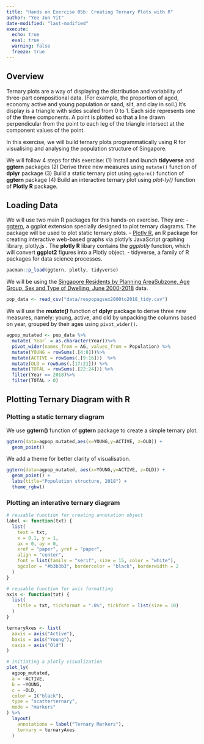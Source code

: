 ```yaml
---
title: "Hands on Exercise 05b: Creating Ternary Plots with R"
author: "Yee Jun Yit"
date-modified: "last-modified"
execute:
  echo: true
  eval: true
  warning: false
  freeze: true
---
```


## Overview
Ternary plots are a way of displaying the distribution and variability of three-part compositional data. (For example, the proportion of aged, economy active and young population or sand, silt, and clay in soil.) It’s display is a triangle with sides scaled from 0 to 1. Each side represents one of the three components. A point is plotted so that a line drawn perpendicular from the point to each leg of the triangle intersect at the component values of the point.

In this exercise, we will build ternary plots programmatically using R for visualising and analysing the population structure of Singapore.

We will follow 4 steps for this exercise:
(1) Install and launch **tidyverse** and **ggtern** packages
(2) Derive three new measures using `mutate()` function of **dplyr** package
(3) Build a static ternary plot using `ggtern()` function of **ggtern** package
(4) Build an interactive ternary plot using *plot-ly()* function of **Plotly R** package.

## Loading Data

We will use two main R packages for this hands-on exercise. They are:
-  [ggtern](https://cran.r-project.org/web/packages/ggtern/ggtern.pdf), a ggplot extension specially designed to plot ternary diagrams. The package will be used to plot static ternary plots.
-  [Plotly R](https://plotly.com/r/), an R package for creating interactive web-based graphs via plotly’s JavaScript graphing library, plotly.js . The **plotly R** libary contains the *ggplotly* function, which will convert **ggplot2** figures into a Plotly object.
-  tidyverse, a family of R packages for data science processes.

```r
pacman::p_load(ggtern, plotly, tidyverse)
```

We will be using the [Singapore Residents by Planning AreaSubzone, Age Group, Sex and Type of Dwelling, June 2000-2018](https://www.singstat.gov.sg/find-data/search-by-theme/population/geographic-distribution/latest-data) data.

```r
pop_data <- read_csv("data/respopagsex2000to2018_tidy.csv") 
```
We will use the ***mutate()*** function of **dplyr** package to derive three new measures, namely: young, active, and old by unpacking the columns based on year, grouped by their ages using `pivot_wider()`.

```r
agpop_mutated <- pop_data %>%
  mutate(`Year` = as.character(Year))%>%
  pivot_wider(names_from = AG, values_from = Population) %>%
  mutate(YOUNG = rowSums(.[4:8]))%>%
  mutate(ACTIVE = rowSums(.[9:16]))  %>%
  mutate(OLD = rowSums(.[17:21])) %>%
  mutate(TOTAL = rowSums(.[22:24])) %>%
  filter(Year == 2018)%>%
  filter(TOTAL > 0)
```

## Plotting Ternary Diagram with R

### Plotting a static ternary diagram

We use **ggtern()** function of **ggtern** package to create a simple ternary plot.
```r
ggtern(data=agpop_mutated,aes(x=YOUNG,y=ACTIVE, z=OLD)) +
  geom_point()
```
We add a theme for better clarity of visualisation.

```r
ggtern(data=agpop_mutated, aes(x=YOUNG,y=ACTIVE, z=OLD)) +
  geom_point() +
  labs(title="Population structure, 2018") +
  theme_rgbw()
```
### Plotting an interative ternary diagram

```r
# reusable function for creating annotation object
label <- function(txt) {
  list(
    text = txt, 
    x = 0.1, y = 1,
    ax = 0, ay = 0,
    xref = "paper", yref = "paper", 
    align = "center",
    font = list(family = "serif", size = 15, color = "white"),
    bgcolor = "#b3b3b3", bordercolor = "black", borderwidth = 2
  )
}

# reusable function for axis formatting
axis <- function(txt) {
  list(
    title = txt, tickformat = ".0%", tickfont = list(size = 10)
  )
}

ternaryAxes <- list(
  aaxis = axis("Active"), 
  baxis = axis("Young"), 
  caxis = axis("Old")
)

# Initiating a plotly visualization 
plot_ly(
  agpop_mutated, 
  a = ~ACTIVE, 
  b = ~YOUNG, 
  c = ~OLD, 
  color = I("black"), 
  type = "scatterternary",
  mode = "markers"
) %>%
  layout(
    annotations = label("Ternary Markers"), 
    ternary = ternaryAxes
  )
```

